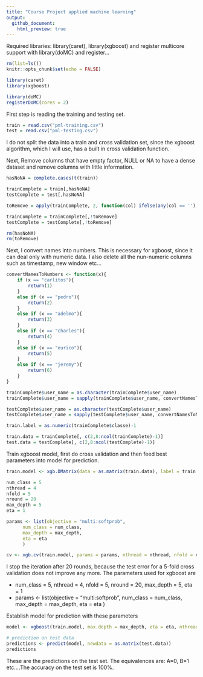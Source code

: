```yaml
---
title: "Course Project applied machine learning"
output:
  github_document:
    html_preview: true
---
```


Required libraries: library(caret), library(xgboost) and register multicore support with library(doMC) and register...

```r
rm(list=ls())
knitr::opts_chunk$set(echo = FALSE)

library(caret)
library(xgboost)

library(doMC)
registerDoMC(cores = 2)
```

First step is reading the training and testing set.

```r
train = read.csv("pml-training.csv")
test = read.csv("pml-testing.csv")
```

I do not split the data into a train and cross validation set, since
the xgboost algorithm, which I will use, has a built in cross validation function.

Next, Remove columns that have empty factor, NULL or NA to have a dense dataset and remove columns
with little information.
```r
hasNoNA = complete.cases(t(train))

trainComplete = train[,hasNoNA]
testComplete = test[,hasNoNA]

toRemove = apply(trainComplete, 2, function(col) ifelse(any(col == ''), TRUE, FALSE))

trainComplete = trainComplete[,!toRemove]
testComplete = testComplete[,!toRemove]

rm(hasNoNA)
rm(toRemove)
```

Next, I convert names into numbers. This is necessary for xgboost, since it can deal only with numeric data. I also delete all the nun-numeric columns such as timestamp, new window etc...
```r
convertNamesToNumbers <- function(x){
    if (x == "carlitos"){
        return(1)
    }
    else if (x == "pedro"){
        return(2)    
    }
    else if (x == "adelmo"){
        return(3)
    }
    else if (x == "charles"){
        return(4)
    }
    else if (x == "eurico"){
        return(5)
    }
    else if (x == "jeremy"){
        return(6)
    }
}

trainComplete$user_name = as.character(trainComplete$user_name)
trainComplete$user_name = sapply(trainComplete$user_name, convertNamesToNumbers)

testComplete$user_name = as.character(testComplete$user_name)
testComplete$user_name = sapply(testComplete$user_name, convertNamesToNumbers)
```

```r
train.label = as.numeric(trainComplete$classe)-1

train.data = trainComplete[, c(2,8:ncol(trainComplete)-1)]
test.data = testComplete[, c(2,8:ncol(testComplete)-1)]

```

Train xgboost model, first do cross validation and then feed best parameters into model for prediction.
```r
train.model <- xgb.DMatrix(data = as.matrix(train.data), label = train.label)

num_class = 5
nthread = 4
nfold = 5
nround = 20
max_depth = 5
eta = 1

params <- list(objective = "multi:softprob",
      num_class = num_class,
      max_depth = max_depth,
      eta = eta
      )

cv <- xgb.cv(train.model, params = params, nthread = nthread, nfold = nfold, nround = nround)
```

I stop the iteration after 20 rounds, because the test error for a 5-fold cross validation does not improve any more. The parameters used for xgboost are 

* num_class = 5, nthread = 4, nfold = 5, nround = 20, max_depth = 5, eta = 1 
* params <- list(objective = "multi:softprob",
      num_class = num_class,
      max_depth = max_depth,
      eta = eta
      )

Establish model for prediction with these parameters
```r
model <- xgboost(train.model, max.depth = max_depth, eta = eta, nthread = nthread, nround = nround, num_class = num_class, objective = "multi:softmax")

# prediction on test data
predictions <- predict(model, newdata = as.matrix(test.data))
predictions
```
These are the predictions on the test set. The equivalences are: A=0, B=1 etc....The accuracy on the test set is 100%.













